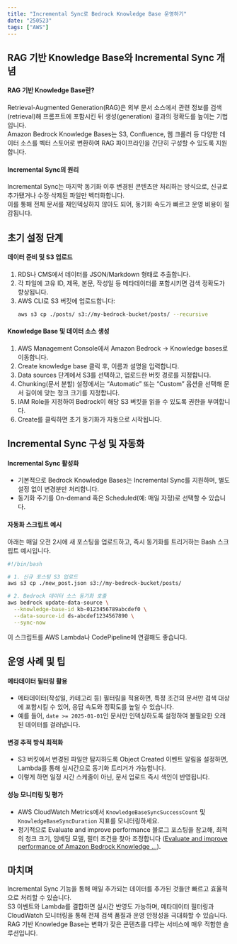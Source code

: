 ```yaml
---
title: "Incremental Sync로 Bedrock Knowledge Base 운영하기"
date: "250523"
tags: ["AWS"]
---
```


## RAG 기반 Knowledge Base와 Incremental Sync 개념

#### RAG 기반 Knowledge Base란?

Retrieval-Augmented Generation(RAG)은 외부 문서 소스에서 관련 정보를 검색(retrieval)해 프롬프트에 포함시킨 뒤 생성(generation) 결과의 정확도를 높이는 기법입니다.  
Amazon Bedrock Knowledge Bases는 S3, Confluence, 웹 크롤러 등 다양한 데이터 소스를 벡터 스토어로 변환하여 RAG 파이프라인을 간단히 구성할 수 있도록 지원합니다.

#### Incremental Sync의 원리

Incremental Sync는 마지막 동기화 이후 변경된 콘텐츠만 처리하는 방식으로, 신규로 추가됐거나 수정·삭제된 파일만 벡터화합니다.  
이를 통해 전체 문서를 재인덱싱하지 않아도 되어, 동기화 속도가 빠르고 운영 비용이 절감됩니다.

## 초기 설정 단계

#### 데이터 준비 및 S3 업로드

1. RDS나 CMS에서 데이터를 JSON/Markdown 형태로 추출합니다.
2. 각 파일에 고유 ID, 제목, 본문, 작성일 등 메타데이터를 포함시키면 검색 정확도가 향상됩니다.
3. AWS CLI로 S3 버킷에 업로드합니다:
   ```bash
   aws s3 cp ./posts/ s3://my-bedrock-bucket/posts/ --recursive
   ```

#### Knowledge Base 및 데이터 소스 생성

1. AWS Management Console에서 Amazon Bedrock → Knowledge bases로 이동합니다.
2. Create knowledge base 클릭 후, 이름과 설명을 입력합니다.
3. Data sources 단계에서 S3를 선택하고, 업로드한 버킷 경로를 지정합니다.
4. Chunking(문서 분할) 설정에서는 “Automatic” 또는 “Custom” 옵션을 선택해 문서 길이에 맞는 청크 크기를 지정합니다.
5. IAM Role을 지정하여 Bedrock이 해당 S3 버킷을 읽을 수 있도록 권한을 부여합니다.
6. Create를 클릭하면 초기 동기화가 자동으로 시작됩니다.

## Incremental Sync 구성 및 자동화

#### Incremental Sync 활성화

- 기본적으로 Bedrock Knowledge Bases는 Incremental Sync를 지원하며, 별도 설정 없이 변경분만 처리합니다.
- 동기화 주기를 On-demand 혹은 Scheduled(예: 매일 자정)로 선택할 수 있습니다.

#### 자동화 스크립트 예시

아래는 매일 오전 2시에 새 포스팅을 업로드하고, 즉시 동기화를 트리거하는 Bash 스크립트 예시입니다.

```bash
#!/bin/bash

# 1. 신규 포스팅 S3 업로드
aws s3 cp ./new_post.json s3://my-bedrock-bucket/posts/

# 2. Bedrock 데이터 소스 동기화 호출
aws bedrock update-data-source \
  --knowledge-base-id kb-0123456789abcdef0 \
  --data-source-id ds-abcdef1234567890 \
  --sync-now
```

이 스크립트를 AWS Lambda나 CodePipeline에 연결해도 좋습니다.

## 운영 사례 및 팁

#### 메타데이터 필터링 활용

- 메타데이터(작성일, 카테고리 등) 필터링을 적용하면, 특정 조건의 문서만 검색 대상에 포함시킬 수 있어, 응답 속도와 정확도를 높일 수 있습니다.
- 예를 들어, `date >= 2025-01-01`인 문서만 인덱싱하도록 설정하여 불필요한 오래된 데이터를 걸러냅니다.

#### 변경 추적 방식 최적화

- S3 버킷에서 변경된 파일만 탐지하도록 Object Created 이벤트 알림을 설정하면, Lambda를 통해 실시간으로 동기화 트리거가 가능합니다.
- 이렇게 하면 일정 시간 스케줄이 아닌, 문서 업로드 즉시 색인이 반영됩니다.

#### 성능 모니터링 및 평가

- AWS CloudWatch Metrics에서 `KnowledgeBaseSyncSuccessCount` 및 `KnowledgeBaseSyncDuration` 지표를 모니터링하세요.
- 정기적으로 Evaluate and improve performance 블로그 포스팅을 참고해, 최적의 청크 크기, 임베딩 모델, 필터 조건을 찾아 조정합니다 ([Evaluate and improve performance of Amazon Bedrock Knowledge ...](https://aws.amazon.com/blogs/machine-learning/evaluate-and-improve-performance-of-amazon-bedrock-knowledge-bases/?utm_source=chatgpt.com)).

## 마치며

Incremental Sync 기능을 통해 매일 추가되는 데이터를 추가된 것들만 빠르고 효율적으로 처리할 수 있습니다.  
S3 이벤트와 Lambda를 결합하면 실시간 반영도 가능하며, 메타데이터 필터링과 CloudWatch 모니터링을 통해 전체 검색 품질과 운영 안정성을 극대화할 수 있습니다.  
RAG 기반 Knowledge Base는 변화가 잦은 콘텐츠를 다루는 서비스에 매우 적합한 솔루션입니다.
